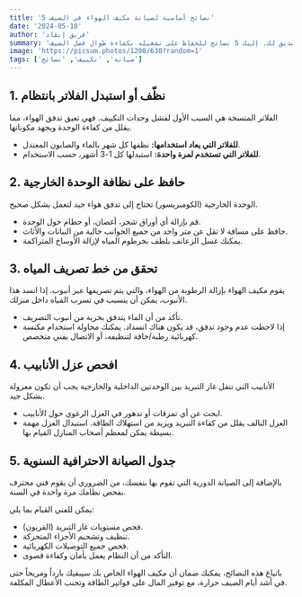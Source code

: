 ```yaml
---
title: '5 نصائح أساسية لصيانة مكيف الهواء في الصيف'
date: '2024-05-10'
author: 'فريق إنقاذ'
summary: 'مع ارتفاع درجات الحرارة في المملكة، يصبح مكيف الهواء هو أفضل صديق لك. إليك 5 نصائح للحفاظ على تشغيله بكفاءة طوال فصل الصيف.'
image: 'https://picsum.photos/1200/630?random=1'
tags: ['صيانة', 'تكييف', 'نصائح']
---
```


## 1. نظّف أو استبدل الفلاتر بانتظام

الفلاتر المتسخة هي السبب الأول لفشل وحدات التكييف. فهي تعيق تدفق الهواء، مما يقلل من كفاءة الوحدة ويجهد مكوناتها.

* **للفلاتر التي يعاد استخدامها:** نظفها كل شهر بالماء والصابون المعتدل.
* **للفلاتر التي تستخدم لمرة واحدة:** استبدلها كل 1-3 أشهر، حسب الاستخدام.

## 2. حافظ على نظافة الوحدة الخارجية

الوحدة الخارجية (الكومبريسور) تحتاج إلى تدفق هواء جيد لتعمل بشكل صحيح.

* قم بإزالة أي أوراق شجر، أغصان، أو حطام حول الوحدة.
* حافظ على مسافة لا تقل عن متر واحد من جميع الجوانب خالية من النباتات والأثاث.
* يمكنك غسل الزعانف بلطف بخرطوم المياه لإزالة الأوساخ المتراكمة.

## 3. تحقق من خط تصريف المياه

يقوم مكيف الهواء بإزالة الرطوبة من الهواء، والتي يتم تصريفها عبر أنبوب. إذا انسد هذا الأنبوب، يمكن أن يتسبب في تسرب المياه داخل منزلك.

* تأكد من أن الماء يتدفق بحرية من أنبوب التصريف.
* إذا لاحظت عدم وجود تدفق، قد يكون هناك انسداد. يمكنك محاولة استخدام مكنسة كهربائية رطبة/جافة لتنظيفه، أو الاتصال بفني متخصص.

## 4. افحص عزل الأنابيب

الأنابيب التي تنقل غاز التبريد بين الوحدتين الداخلية والخارجية يجب أن تكون معزولة بشكل جيد.

* ابحث عن أي تمزقات أو تدهور في العزل الرغوي حول الأنابيب.
* العزل التالف يقلل من كفاءة التبريد ويزيد من استهلاك الطاقة. استبدال العزل مهمة بسيطة يمكن لمعظم أصحاب المنازل القيام بها.

## 5. جدول الصيانة الاحترافية السنوية

بالإضافة إلى الصيانة الدورية التي تقوم بها بنفسك، من الضروري أن يقوم فني محترف بفحص نظامك مرة واحدة في السنة.

يمكن للفني القيام بما يلي:
- فحص مستويات غاز التبريد (الفريون).
- تنظيف وتشحيم الأجزاء المتحركة.
- فحص جميع التوصيلات الكهربائية.
- التأكد من أن النظام يعمل بأمان وكفاءة قصوى.

باتباع هذه النصائح، يمكنك ضمان أن مكيف الهواء الخاص بك سيبقيك بارداً ومريحاً حتى في أشد أيام الصيف حرارة، مع توفير المال على فواتير الطاقة وتجنب الأعطال المكلفة.

